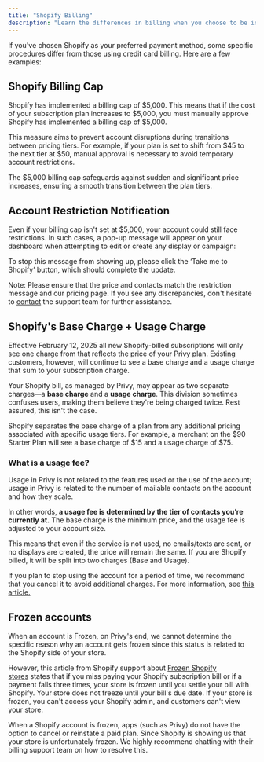 ```yaml
---
title: "Shopify Billing"
description: "Learn the differences in billing when you choose to be invoiced via Shopify."
---
```


If you've chosen Shopify as your preferred payment method, some specific procedures differ from those using credit card billing. Here are a few examples:

## Shopify Billing Cap

Shopify has implemented a billing cap of $5,000. This means that if the cost of your subscription plan increases to $5,000, you must manually approve Shopify has implemented a billing cap of $5,000. 

This measure aims to prevent account disruptions during transitions between pricing tiers. For example, if your plan is set to shift from $45 to the next tier at $50, manual approval is necessary to avoid temporary account restrictions. 

The $5,000 billing cap safeguards against sudden and significant price increases, ensuring a smooth transition between the plan tiers. 


## Account Restriction Notification

Even if your billing cap isn't set at $5,000, your account could still face restrictions. In such cases, a pop-up message will appear on your dashboard when attempting to edit or create any display or campaign:

To stop this message from showing up, please click the ‘Take me to Shopify’ button, which should complete the update.

Note: Please ensure that the price and contacts match the restriction message and our pricing page. If you see any discrepancies, don't hesitate to [contact](mailto:support@privy.com) the support team for further assistance.

## Shopify's Base Charge + Usage Charge

<Info>
  Effective February 12, 2025 all new Shopify-billed subscriptions will only see one charge from that reflects the price of your Privy plan. Existing customers, however, will continue to see a base charge and a usage charge that sum to your subscription charge.
</Info>

Your Shopify bill, as managed by Privy, may appear as two separate charges—a **base charge** and a **usage charge**. This division sometimes confuses users, making them believe they're being charged twice. Rest assured, this isn't the case.

Shopify separates the base charge of a plan from any additional pricing associated with specific usage tiers. For example, a merchant on the $90 Starter Plan will see a base charge of $15 and a usage charge of $75.

### What is a usage fee?

Usage in Privy is not related to the features used or the use of the account; usage in Privy is related to the number of mailable contacts on the account and how they scale.

In other words, **a usage fee is determined by the tier of contacts you’re currently at.** The base charge is the minimum price, and the usage fee is adjusted to your account size.

This means that even if the service is not used, no emails/texts are sent, or no displays are created, the price will remain the same. If you are Shopify billed, it will be split into two charges (Base and Usage).

If you plan to stop using the account for a period of time, we recommend that you cancel it to avoid additional charges. For more information, see [this article.](https://help.privy.com/docs/learn/account-settings-and-billing/account-settings/manage-your-plan)

## Frozen accounts

When an account is Frozen, on Privy's end, we cannot determine the specific reason why an account gets frozen since this status is related to the Shopify side of your store.

However, this article from Shopify support about [Frozen Shopify stores](https://help.shopify.com/en/manual/your-account/frozen-store) states that if you miss paying your Shopify subscription bill or if a payment fails three times, your store is frozen until you settle your bill with Shopify. Your store does not freeze until your bill's due date. If your store is frozen, you can't access your Shopify admin, and customers can't view your store.

When a Shopify account is frozen, apps (such as Privy) do not have the option to cancel or reinstate a paid plan. Since Shopify is showing us that your store is unfortunately frozen. We highly recommend chatting with their billing support team on how to resolve this.